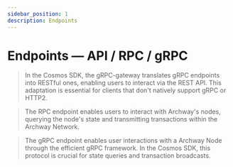 ```yaml
---
sidebar_position: 1
description: Endpoints
---
```



# Endpoints — API / RPC / gRPC

> In the Cosmos SDK, the gRPC-gateway translates gRPC endpoints into RESTful ones, enabling users to interact via the REST API. This adaptation is essential for clients that don't natively support gRPC or HTTP2.

> The RPC endpoint enables users to interact with Archway's nodes, querying the node's state and transmitting transactions within the Archway Network.

> The gRPC endpoint enables user interactions with a Archway Node through the efficient gRPC framework. In the Cosmos SDK, this protocol is crucial for state queries and transaction broadcasts.
